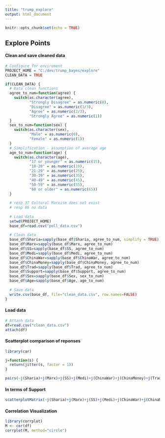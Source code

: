 ```yaml
---
title: "trump_explore"
output: html_document
---
```


```r
knitr::opts_chunk$set(echo = TRUE)
```

## Explore Points

#### Clean and save cleaned data

```r
# Configure for enviroment
PROJECT_HOME = "C:/dev/trump_bayes/explore"
CLEAN_DATA = TRUE

if(CLEAN_DATA) {
  # Data clean functions 
  agree_to_num=function(agree) {
    switch(as.character(agree),
           "Strongly Disagree" = as.numeric(0),
           "Disagree" = as.numeric(1/3),
           "Agree" = as.numeric(2/3),
           "Strongly Agree" = as.numeric(1))
  }
  sex_to_num=function(sex) {
    switch(as.character(sex),
           "Male" = as.numeric(0),
           "Female" = as.numeric(1))
  }
  # Simplification - assumption of average age
  age_to_num=function(age) {
    switch(as.character(age),
           "17 or younger" = as.numeric(15),
           "18-20" = as.numeric(19),
           "21-29" = as.numeric(25),
           "30-39" = as.numeric(35),
           "40-49" = as.numeric(45),
           "50-59" = as.numeric(55),
           "60 or older" = as.numeric(65))
  }
  
  # resp 37 Cultural Marxism does not exist
  # resp 86 no data
  
  # Load data
  setwd(PROJECT_HOME)
  base_df=read.csv("poll_data.csv")
  
  # Clean data
  base_df$Sharia=sapply(base_df$Sharia, agree_to_num, simplify = TRUE)
  base_df$Marx=sapply(base_df$Marx, agree_to_num)
  base_df$SS=sapply(base_df$SS, agree_to_num)
  base_df$Medi=sapply(base_df$Medi, agree_to_num)
  base_df$ChinaWar=sapply(base_df$ChinaWar, agree_to_num)
  base_df$ChinaMoney=sapply(base_df$ChinaMoney, agree_to_num)
  base_df$Trad=sapply(base_df$Trad, agree_to_num)
  base_df$Support=sapply(base_df$Support, agree_to_num)
  base_df$Sex=sapply(base_df$Sex, sex_to_num)
  base_df$Age=sapply(base_df$Age, age_to_num)
  
  # Save data
  write.csv(base_df, file="clean_data.csv", row.names=FALSE)
}
```

#### Load data

```r
# Attach data
df=read.csv("clean_data.csv")
attach(df)
```

#### Scatterplot comparison of reponses

```r
library(car)

j=function(s) {
  return(jitter(s, factor = 1))
}

pairs(~j(Sharia)+j(Marx)+j(SS)+j(Medi)+j(ChinaWar)+j(ChinaMoney)+j(Trad), data=df)

```

#### In terms of Support


```r
scatterplotMatrix(~j(Sharia)+j(Marx)+j(SS)+j(Medi)+j(ChinaWar)+j(ChinaMoney)+j(Trad)|Support, data=df)
```

#### Correlation Visualization

```r
library(corrplot)
M <- cor(df)
corrplot(M, method="circle")
```
